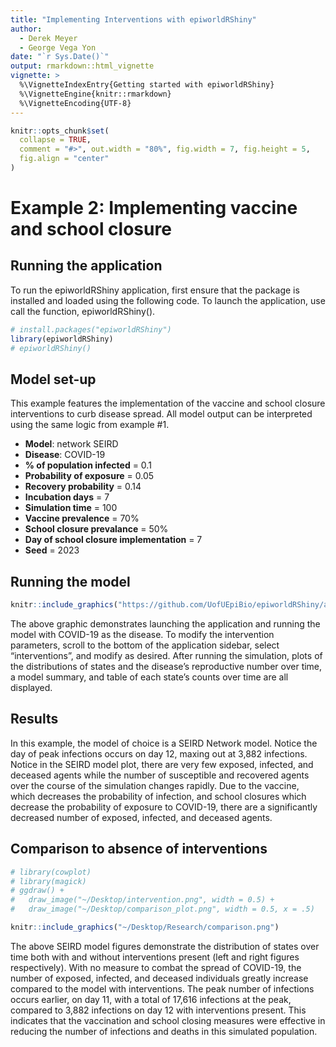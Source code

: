 ```yaml
---
title: "Implementing Interventions with epiworldRShiny"
author:
  - Derek Meyer
  - George Vega Yon
date: "`r Sys.Date()`"
output: rmarkdown::html_vignette
vignette: >
  %\VignetteIndexEntry{Getting started with epiworldRShiny}
  %\VignetteEngine{knitr::rmarkdown}
  %\VignetteEncoding{UTF-8}
---
```


```r
knitr::opts_chunk$set(
  collapse = TRUE,
  comment = "#>", out.width = "80%", fig.width = 7, fig.height = 5, 
  fig.align = "center"
)
```

# Example 2: Implementing vaccine and school closure

## Running the application
To run the epiworldRShiny application, first ensure that the package is
installed and loaded using the following code. To launch the application, 
use call the function, epiworldRShiny(). 
```r
# install.packages("epiworldRShiny")
library(epiworldRShiny)
# epiworldRShiny()
```

## Model set-up
  
This example features the implementation of the vaccine and school closure 
interventions to curb disease spread. All model output can be interpreted using 
the same logic from example #1.
  
- **Model**: network SEIRD
- **Disease**: COVID-19    
- **% of population infected** = 0.1  
- **Probability of exposure** = 0.05  
- **Recovery probability** = 0.14  
- **Incubation days** = 7  
- **Simulation time** = 100  
- **Vaccine prevalence** = 70%
- **School closure prevalance** = 50%
- **Day of school closure implementation** = 7
- **Seed** = 2023  
  
## Running the model
```r
knitr::include_graphics("https://github.com/UofUEpiBio/epiworldRShiny/assets/105825983/d5405162-f7fe-4a42-8a4c-e9a2ac31be73")
```
  
The above graphic demonstrates launching the application and running the model 
with COVID-19 as the disease. To modify the intervention parameters, scroll to 
the bottom of the application sidebar, select "interventions", and modify as 
desired. After running the simulation, plots of the distributions of states and 
the disease's reproductive number over time, a model summary, and table of each 
state's counts over time are all displayed.
  
## Results  
  
In this example, the model of choice is a SEIRD Network model. Notice the day of 
peak infections occurs on day 12, maxing out at 3,882 infections. Notice in 
the SEIRD model plot, there are very few exposed, infected, and deceased agents 
while the number of susceptible and recovered agents over the course of the 
simulation changes rapidly. Due to the vaccine, which decreases the probability 
of infection, and school closures which decrease the probability of exposure to 
COVID-19, there are a significantly decreased number of exposed, infected, and 
deceased agents.

## Comparison to absence of interventions 

```r
# library(cowplot)
# library(magick)
# ggdraw() + 
#   draw_image("~/Desktop/intervention.png", width = 0.5) + 
#   draw_image("~/Desktop/comparison_plot.png", width = 0.5, x = .5)

knitr::include_graphics("~/Desktop/Research/comparison.png")

```

The above SEIRD model figures demonstrate the distribution of states over time 
both with and without interventions present (left and right figures 
respectively). With no measure to combat the spread of COVID-19, the number of 
exposed, infected, and deceased individuals greatly increase compared to the 
model with interventions. The peak number of infections occurs earlier, on day 
11, with a total of 17,616 infections at the peak, compared to 3,882 infections 
on day 12 with interventions present. This indicates that the vaccination and 
school closing measures were effective in reducing the number of infections and 
deaths in this simulated population. 
